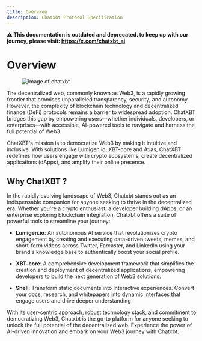 ```yaml
---
title: Overview
description: Chatxbt Protocol Specification
---
```


**⚠️ This documentation is outdated and deprecated. to keep up with our journey, please visit: https://x.com/chatxbt_ai**

# Overview

<figure>
  <img alt="image of chatxbt " src="/example-intro.gif" />
  <figcaption></figcaption>
</figure>

The decentralized web, commonly known as Web3, is a rapidly growing frontier that promises unparalleled transparency, security, and autonomy. However, the complexity of blockchain technology and decentralized finance (DeFi) protocols remains a barrier to widespread adoption. ChatXBT bridges this gap by empowering users—whether individuals, developers, or enterprises—with accessible, AI-powered tools to navigate and harness the full potential of Web3.

ChatXBT's mission is to democratize Web3 by making it intuitive and inclusive. With solutions like Lumigen.io, XBT-core and Atlas, ChatXBT redefines how users engage with crypto ecosystems, create decentralized applications (dApps), and amplify their online presence.

## Why ChatXBT ?

In the rapidly evolving landscape of Web3, Chatxbt stands out as an indispensable companion for anyone seeking to thrive in the decentralized era. Whether you're a crypto enthusiast, a developer building dApps, or an enterprise exploring blockchain integration, Chatxbt offers a suite of powerful tools to streamline your journey:

- **Lumigen.io**: An autonomous AI service that revolutionizes crypto engagement by creating and executing data-driven tweets, memes, and short-form videos across Twitter, Farcaster, and LinkedIn using your brand's knowledge base to authentically boost your social profile.

- **XBT-core**: A comprehensive development framework that simplifies the creation and deployment of decentralized applications, empowering developers to build the next generation of Web3 solutions.

- **Shell**: Transform static documents into interactive experiences. Convert your docs, research, and whitepapers into dynamic interfaces that engage users and drive deeper understanding

With its user-centric approach, robust technology stack, and commitment to democratizing Web3, Chatxbt is the go-to platform for anyone seeking to unlock the full potential of the decentralized web. Experience the power of AI-driven innovation and embark on your Web3 journey with Chatxbt.

